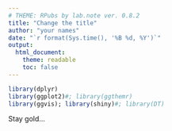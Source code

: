 ```yaml
---
# THEME: RPubs by lab.note ver. 0.8.2
title: "Change the title"
author: "your names"
date: "`r format(Sys.time(), '%B %d, %Y')`"
output: 
  html_document:
    theme: readable
    toc: false
---
```


```r
library(dplyr)
library(ggplot2)#; library(ggthemr)
library(ggvis); library(shiny)#; library(DT)
```

Stay gold...
